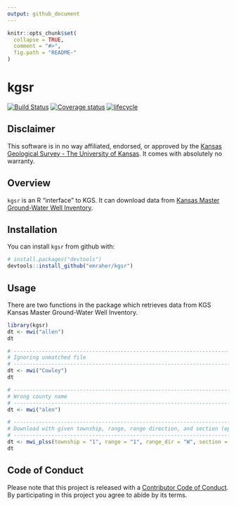 ```yaml
---
output: github_document
---
```


<!-- README.md is generated from README.Rmd. Please edit that file -->

```r
knitr::opts_chunk$set(
  collapse = TRUE,
  comment = "#>",
  fig.path = "README-"
)
```

# kgsr

[![Build Status](https://travis-ci.org/emraher/kgsr.svg?branch=master)](https://travis-ci.org/emraher/kgsr)
[![Coverage status](https://coveralls.io/repos/github/emraher/kgsr/badge.svg)](https://coveralls.io/r/emraher/kgsr?branch=master)
[![lifecycle](https://img.shields.io/badge/lifecycle-experimental-orange.svg)](https://www.tidyverse.org/lifecycle/#experimental)

## Disclaimer

This software is in no way affiliated, endorsed, or approved by the [Kansas Geological Survey - The University of Kansas](http://www.kgs.ku.edu/). It comes with absolutely no warranty.

## Overview

`kgsr` is an R "interface" to KGS. It can download data from [Kansas Master Ground-Water Well Inventory](http://hercules.kgs.ku.edu/geohydro/master_well/index.cfm).

## Installation

You can install `kgsr` from github with:

```r
# install.packages("devtools")
devtools::install_github("emraher/kgsr")
```
## Usage 

There are two functions in the package which retrieves data from KGS Kansas Master Ground-Water Well Inventory.

```r
library(kgsr)
dt <- mwi("allen")
dt

# -----------------------------------------------------------------------------
# Ignoring unmatched file
# -----------------------------------------------------------------------------
dt <- mwi("Cowley")
dt

# -----------------------------------------------------------------------------
# Wrong county name
# -----------------------------------------------------------------------------
dt <- mwi("alen")

# -----------------------------------------------------------------------------
# Download with given township, range, range direction, and section (optional).
# -----------------------------------------------------------------------------
dt <- mwi_plss(township = "1", range = "1", range_dir = "W", section = "1", unmatched = TRUE)
dt
```

## Code of Conduct
Please note that this project is released with a [Contributor Code of Conduct](CODE_OF_CONDUCT.md). By participating in this project you agree to abide by its terms.
